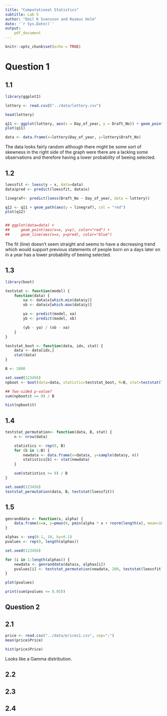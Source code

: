 ```yaml
---
title: "Computational Statistics"
subtitle: Lab 5
author: "Emil K Svensson and Rasmus Holm"
date: '`r Sys.Date()`'
output:
    pdf_document
---
```


```r
knitr::opts_chunk$set(echo = TRUE)
```

# Question 1

## 1.1

```r
library(ggplot2)

lottery <- read.csv2("../data/lottery.csv")

head(lottery)

q11 <- ggplot(lottery, aes(x = Day_of_year, y = Draft_No)) + geom_point()
plot(q11)

data <- data.frame(x=lottery$Day_of_year, y=lottery$Draft_No)
```

The data looks fairly random although there might be some sort of skewness in the right side of the graph were there are a lacking some observations and therefore having a lower probability of beeing selected.

## 1.2

```r
loessfit <- loess(y ~ x, data=data)
data$pred <- predict(loessfit, data$x)

linegraf<- predict(loess(Draft_No ~ Day_of_year, data = lottery))

q12 <- q11 + geom_path(aes(y = linegraf), col = "red")
plot(q12)


## ggplot(data=data) +
##     geom_point(aes(x=x, y=y), color="red") +
##     geom_line(aes(x=x, y=pred), color="blue")
```

The fit (line) doesn't seem straight and seems to have a decreasing trend which would support previous statements of people born on a days later on in a year has a lower probability of beeing selected.

## 1.3

```r
library(boot)

teststat <- function(model) {
    function(data) {
        xa <- data$x[which.min(data$y)]
        xb <- data$x[which.max(data$y)]

        ya <- predict(model, xa)
        yb <- predict(model, xb)

        (yb - ya) / (xb - xa)
    }
}

teststat_boot <- function(data, idx, stat) {
    data <- data[idx,]
    stat(data)
}
```

```r
B <- 2000

set.seed(123456)
npboot <- boot(data=data, statistic=teststat_boot, R=B, stat=teststat(loessfit))
```

```r
## Two-sided p-value?
sum(npboot$t >= 0) / B
```

```r
hist(npboot$t)
```

## 1.4

```r
teststat_permutation<- function(data, B, stat) {
    n <- nrow(data)

    statistics <- rep(0, B)
    for (b in 1:B) {
        newdata <- data.frame(x=data$x, y=sample(data$y, n))
        statistics[b] <- stat(newdata)
    }

    sum(statistics >= 0) / B
}

set.seed(123456)
teststat_permutation(data, B, teststat(loessfit))
```

## 1.5

```r
genranddata <- function(x, alpha) {
    data.frame(x=x, y=pmax(0, pmin(alpha * x + rnorm(length(x), mean=183, sd=10), 366)))
}

alphas <- seq(0.1, 10, by=0.1)
pvalues <- rep(0, length(alphas))

set.seed(123456)

for (i in 1:length(alphas)) {
    newdata <- genranddata(data$x, alphas[i])
    pvalues[i] <- teststat_permutation(newdata, 200, teststat(loessfit))
}

plot(pvalues)
```

```r
print(sum(pvalues <= 0.05))
```

\newpage

## Question 2

## 2.1

```r
price <- read.csv("../data/prices1.csv", sep=";")
mean(price$Price)
```

```r
hist(price$Price)
```

Looks like a Gamma distribution.

## 2.2

## 2.3

## 2.4
